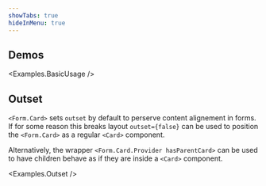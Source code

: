 ```yaml
---
showTabs: true
hideInMenu: true
---
```



## Demos

<Examples.BasicUsage />

## Outset

`<Form.Card>` sets `outset` by default to perserve content alignement in forms.
If for some reason this breaks layout `outset={false}` can be used to position
the `<Form.Card>` as a regular `<Card>` component.

Alternatively, the wrapper `<Form.Card.Provider hasParentCard>` can be used to have children behave as if they are inside a `<Card>` component.

<Examples.Outset />

<VisibleWhenVisualTest>
  <Examples.UsageInWizard />
</VisibleWhenVisualTest>
